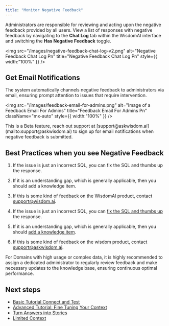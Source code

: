 ```yaml
---
title: "Monitor Negative Feedback"
---
```


Administrators are responsible for reviewing and acting upon the negative feedback provided by all users. View a list of responses with negative feedback by navigating to the **Chat Log** tab within the WisdomAI interface and switching the **Has Negative Feedback** toggle.

<img
  src="/images/negative-feedback-chat-log-v2.png"
  alt="Negative Feedback Chat Log Pn"
  title="Negative Feedback Chat Log Pn"
  style={{ width:"100%" }}
/>

## Get Email Notifications

The system automatically channels negative feedback to administrators via email, ensuring prompt attention to issues that require intervention.

<img
  src="/images/feedback-email-for-admins.png"
  alt="Image of a Feedback Email For Admins"
  title="Feedback Email For Admins Pn"
  className="mx-auto"
  style={{ width:"100%" }}
/>

<Info>
  This is a Beta feature, reach out support at [support@askwisdom.ai](mailto:support@askwisdom.ai) to sign up for email notifications when negative feedback is submitted.
</Info>

## Best Practices when you see Negative Feedback

1. If the issue is just an incorrect SQL, you can fix the SQL and thumbs up the response.
2. If it is an understanding gap, which is generally applicable, then you should add a knowledge item.
3. If this is some kind of feedback on the WisdomAI product, contact [support@wisdom.ai](mailto:support@wisdom.ai).

1. If the issue is just an incorrect SQL, you can [fix the SQL and thumbs up](https://docs.askwisdom.ai/setting-up-wisdom-ai/feedback-mechanisms/provide-feedback-to-the-system#advanced-feedback-mechanisms-for-administrators) the response.
2. If it is an understanding gap, which is generally applicable, then you should [add a knowledge item](https://docs.askwisdom.ai/setting-up-wisdom-ai/advanced-tutorial-fine-tuning-your-context#context).
3. If this is some kind of feedback on the wisdom product, contact [support@askwisdom.ai](mailto:support@askwisdom.ai).

<Note>
  For Domains with high usage or complex data, it is highly recommended to assign a dedicated administrator to regularly review feedback and make necessary updates to the knowledge base, ensuring continuous optimal performance.
</Note>

## Next steps

- [Basic Tutorial Connect and Test](/setting-up-wisdom-ai/basic-tutorial-connect-and-test)
- [Advanced Tutorial: Fine Tuning Your Context](/setting-up-wisdom-ai/advanced-tutorial-fine-tuning-your-context)
- [Turn Answers into Stories](/using-wisdom-ai-everyday/turn-answers-into-stories)
- [Limited Context](/setting-up-wisdom-ai/feedback-mechanisms/limited-context)